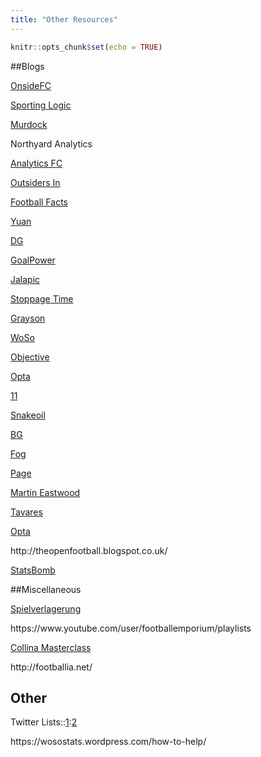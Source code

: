 ```yaml
---
title: "Other Resources"
---
```


```r
knitr::opts_chunk$set(echo = TRUE)
```

##Blogs

[OnsideFC](https://github.com/OnsideFC)

[Sporting Logic](https://sportinglogicblog.wordpress.com)

[Murdock](http://johnburnmurdoch.github.io/)

Northyard Analytics

[Analytics FC](http://analyticsfc.co.uk)

[Outsiders In](https://outsidersin.wordpress.com/)

[Football Facts](http://www.myfootballfacts.com/)

[Yuan](http://andrewyuan.github.io)

[DG](https://differentgame.wordpress.com/)

[GoalPower](http://thepowerofgoals.blogspot.co.uk)

[Jalapic](http://jalapic.github.io/)

[Stoppage Time](http://5addedminutes.com)

[Grayson](https://jameswgrayson.wordpress.com)

[WoSo](https://wosostats.wordpress.com/)

[Objective](http://objective-football.blogspot.com.es)

[Opta](http://www.optasportspro.com/about/optapro-blog/)

[11](https://2plus2equals11.wordpress.com)

[Snakeoil](http://statsandsnakeoil.wordpress.com)

[BG](http://www.bootifulgame.com)

[Fog](http://www.wallpaperingfog.co.uk)

[Page](http://dannypage.github.io/)

[Martin Eastwood]([https://github.com/martineastwood/penalty)

[Tavares](https://github.com/rjtavares/football-crunching)

[Opta](http://www.optasportspro.com/about/interesting-links.aspx)

http://theopenfootball.blogspot.co.uk/

[StatsBomb](http://statsbomb.com/)

##Miscellaneous

[Spielverlagerung](http://spielverlagerung.com/)

https://www.youtube.com/user/footballemporium/playlists

[Collina Masterclass](http://www.dailymotion.com/video/x2iku17)

http://footballia.net/

## Other

Twitter Lists::[1](https://twitter.com/neilcharles_uk/lists/football-analysis):[2](https://twitter.com/centralwinger/lists/soccer-analytics)

https://wosostats.wordpress.com/how-to-help/

